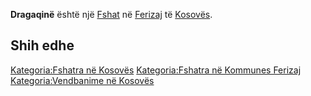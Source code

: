 {{Fshat në Kosovës
 | Emri                = Dragaqinë
| sqi_D_name = Dragaqinë
| sqi_D_FULL_NAME_RO = Dragaqinë
| sqi_D_FULL_NAME_ND_RO = Dragaqine
| sqi_D_SORT_NAME_RG = DRAGAQINE
| sqi_D_FULL_NAME_RG = Dragaqinë
| sqi_D_FULL_NAME_ND_RG = Dragaqine
| srp_N_name = Dragačina
| srp_N_FULL_NAME_RO = Dragačina
| srp_N_FULL_NAME_ND_RO = Dragacina
| srp_N_SORT_NAME_RG = DRAGACINA
| srp_N_FULL_NAME_RG = Dragačina
| srp_N_FULL_NAME_ND_RG = Dragacina
| srp_NS_name = Драгачина
| srp_NS_FULL_NAME_RO = Драгачина
| srp_NS_FULL_NAME_ND_RO = Драгачина
| srp_NS_SORT_NAME_RG = ДРАГАЧИНА
| srp_NS_FULL_NAME_RG = Драгачина
| srp_NS_FULL_NAME_ND_RG = Драгачина

 | Emri (Rasa dhanore) = 
 | Figura              = 
 | Shteti              = Kosovo
 | Komuna              = Ferizaj
 | Kodi postar         = 
 | Sipërfaqja          = 

 | Popullsia           = 

 | Regj. i popullsisë  = 
 | Dend. e popullsisë  = 
 | Faqja zyrtare       = 
 <!--- Koordinatat ----> 
 | Gjerësia            = 42.3975
 | Gjatësia            = 20.900833
 | Lartësia            = 
}}
'''Dragaqinë''' është një [[Fshat]] në [[Ferizaj]] të [[Kosovës]].

<!-- == Gjeografia == -->
<!-- == Historia == -->
<!-- == Demografia == -->
== Shih edhe ==
{{Komuna Ferizaj}}
{{Kosovo-Administrata-Cung}}

[[Kategoria:Fshatra në Kosovës]]
[[Kategoria:Fshatra në Kommunes Ferizaj]]
[[Kategoria:Vendbanime në Kosovës]]
